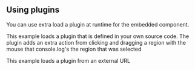 
<Meta title="Using Plugins" />

## Using plugins

You can use extra load a plugin at runtime for the embedded component.

This example loads a plugin that is defined in your own source code. The plugin
adds an extra action from clicking and dragging a region with the mouse that
console.log's the region that was selected

<Canvas withSource="open">
  <Story id="linear-view--with-inline-plugins" />
</Canvas>

This example loads a plugin from an external URL

<Canvas withSource="open">
  <Story id="linear-view--with-external-plugins" />
</Canvas>
